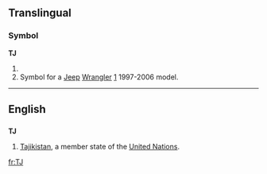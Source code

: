 {{also|tj|.tj}}
==Translingual==

===Symbol===
'''TJ'''

# {{SI-unit-abb|tera|joule|[[work]] or [[energy]]}}
# Symbol for a [[Jeep]] [[Wrangler]] [http://en.wikipedia.org/wiki/Jeep_Wrangler#TJ_.281996-2006.29] 1997-2006 model.

----

==English==

==={{abbreviation}}===
'''TJ'''

# [[Tajikistan]], a member state of the [[United Nations]].

[[fr:TJ]]